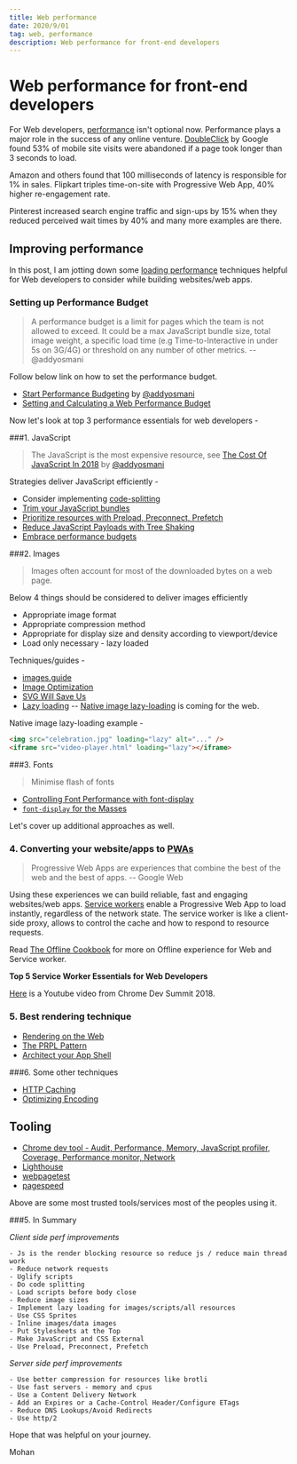 ```yaml
---
title: Web performance
date: 2020/9/01
tag: web, performance
description: Web performance for front-end developers
---
```


# Web performance for front-end developers

For Web developers, [performance](https://developers.google.com/web/fundamentals/performance/why-performance-matters/) isn't optional now. Performance plays a major role in the success of any online venture. [DoubleClick](https://www.doubleclickbygoogle.com/articles/mobile-speed-matters/) by Google found 53% of mobile site visits were abandoned if a page took longer than 3 seconds to load.

Amazon and others found that 100 milliseconds of latency is responsible for 1% in sales. Flipkart triples time-on-site with Progressive Web App, 40% higher re-engagement rate.

Pinterest increased search engine traffic and sign-ups by 15% when they reduced perceived wait times by 40% and many more examples are there.

## Improving performance

In this post, I am jotting down some [loading performance](https://developers.google.com/web/fundamentals/performance/get-started/) techniques helpful for Web developers to consider while building websites/web apps.

### Setting up Performance Budget

> A performance budget is a limit for pages which the team is not allowed to exceed. It could be a max JavaScript bundle size, total image weight, a specific load time (e.g Time-to-Interactive in under 5s on 3G/4G) or threshold on any number of other metrics. -- @addyosmani

Follow below link on how to set the performance budget.

- [Start Performance Budgeting](https://addyosmani.com/blog/performance-budgets/) by [@addyosmani](https://mobile.twitter.com/addyosmani)
- [Setting and Calculating a Web Performance Budget](https://www.keycdn.com/blog/web-performance-budget#setting-a-web-performance-budget)


Now let's look at top 3 performance essentials for web developers -

###1. JavaScript

> The JavaScript is the most expensive resource, see [The Cost Of JavaScript In 2018](https://medium.com/@addyosmani/the-cost-of-javascript-in-2018-7d8950fbb5d4) by [@addyosmani](https://mobile.twitter.com/addyosmani)

Strategies deliver JavaScript efficiently -

  - Consider implementing [code-splitting](https://webpack.js.org/guides/code-splitting/)
  - [Trim your JavaScript bundles](https://nolanlawson.com/2018/03/20/smaller-lodash-bundles-with-webpack-and-babel/)
  - [Prioritize resources with Preload, Preconnect, Prefetch](https://developers.google.com/web/fundamentals/performance/resource-prioritization)
  - [Reduce JavaScript Payloads with Tree Shaking](https://developers.google.com/web/fundamentals/performance/optimizing-javascript/tree-shaking/)
  - [Embrace performance budgets](https://infrequently.org/2017/10/can-you-afford-it-real-world-web-performance-budgets/)



###2. Images

> Images often account for most of the downloaded bytes on a web page.

Below 4 things should be considered to deliver images efficiently

- Appropriate image format
- Appropriate compression method
- Appropriate for display size and density according to viewport/device
- Load only necessary - lazy loaded

Techniques/guides -

- [images.guide](https://images.guide/)
- [Image Optimization](https://developers.google.com/web/fundamentals/performance/optimizing-content-efficiency/image-optimization)
- [SVG Will Save Us](https://svgontheweb.com/)
- [Lazy loading](https://developers.google.com/web/fundamentals/performance/lazy-loading-guidance/images-and-video/)
-- [Native image lazy-loading](https://addyosmani.com/blog/lazy-loading/) is coming for the web.


Native image lazy-loading example -

```html
<img src="celebration.jpg" loading="lazy" alt="..." />
<iframe src="video-player.html" loading="lazy"></iframe>
```


###3. Fonts

> Minimise flash of fonts

- [Controlling Font Performance with font-display](https://developers.google.com/web/updates/2016/02/font-display)
- [`font-display` for the Masses](https://css-tricks.com/font-display-masses/)


Let's cover up additional approaches as well.


### 4. Converting your website/apps to [PWAs](https://developers.google.com/web/fundamentals/codelabs/your-first-pwapp/)

> Progressive Web Apps are experiences that combine the best of the web and the best of apps. -- Google Web

Using these experiences we can build reliable, fast and engaging websites/web apps. [Service workers](https://developers.google.com/web/fundamentals/primers/service-workers/) enable a Progressive Web App to load instantly, regardless of the network state. The service worker is like a client-side proxy, allows to control the cache and how to respond to resource requests.

Read [The Offline Cookbook](https://developers.google.com/web/fundamentals/instant-and-offline/offline-cookbook/) for more on Offline experience for Web and Service worker.

**Top 5 Service Worker Essentials for Web Developers**

[Here](https://www.youtube.com/watch?v=IBpQlNeq5-o&index=3&list=PLNYkxOF6rcIDjlCx1PcphPpmf43aKOAdF&t=0s) is a Youtube video from Chrome Dev Summit 2018.

### 5. Best rendering technique

- [Rendering on the Web](https://developers.google.com/web/updates/2019/02/rendering-on-the-web)
- [The PRPL Pattern](https://developers.google.com/web/fundamentals/performance/prpl-pattern/)
- [Architect your App Shell](https://codelabs.developers.google.com/codelabs/your-first-pwapp/#2)


###6. Some other techniques

- [HTTP Caching](https://developers.google.com/web/fundamentals/performance/optimizing-content-efficiency/http-caching)
- [Optimizing Encoding](https://developers.google.com/web/fundamentals/performance/optimizing-content-efficiency/optimize-encoding-and-transfer)


## Tooling

- [Chrome dev tool - Audit, Performance, Memory, JavaScript profiler, Coverage, Performance monitor, Network](https://developers.google.com/web/tools/chrome-devtools/)
- [Lighthouse](https://developers.google.com/web/tools/lighthouse/)
- [webpagetest](https://www.webpagetest.org/)
- [pagespeed](https://developers.google.com/speed/pagespeed/module/)

Above are some most trusted tools/services most of the peoples using it.

###5. In Summary

*Client side perf improvements*

	- Js is the render blocking resource so reduce js / reduce main thread work
	- Reduce network requests
	- Uglify scripts
	- Do code splitting
	- Load scripts before body close
	- Reduce image sizes
	- Implement lazy loading for images/scripts/all resources
	- Use CSS Sprites
	- Inline images/data images
	- Put Stylesheets at the Top
	- Make JavaScript and CSS External
	- Use Preload, Preconnect, Prefetch

*Server side perf improvements*

	- Use better compression for resources like brotli
	- Use fast servers - memory and cpus
	- Use a Content Delivery Network
	- Add an Expires or a Cache-Control Header/Configure ETags
	- Reduce DNS Lookups/Avoid Redirects
	- Use http/2


Hope that was helpful on your journey.

Mohan